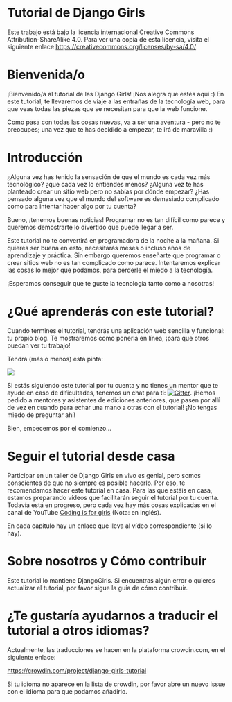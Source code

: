 :::{.justify}
# Tutorial de Django Girls

::: callout-tip
Este trabajo está bajo la licencia internacional Creative Commons Attribution-ShareAlike 4.0. Para ver una copia de esta licencia, visita el siguiente enlace <https://creativecommons.org/licenses/by-sa/4.0/>
:::

# Bienvenida/o

¡Bienvenido/a al tutorial de las Django Girls! ¡Nos alegra que estés aquí :) En este tutorial, te llevaremos de viaje a las entrañas de la tecnología web, para que veas todas las piezas que se necesitan para que la web funcione.

Como pasa con todas las cosas nuevas, va a ser una aventura - pero no te preocupes; una vez que te has decidido a empezar, te irá de maravilla :)

# Introducción

¿Alguna vez has tenido la sensación de que el mundo es cada vez más tecnológico? ¿que cada vez lo entiendes menos? ¿Alguna vez te has planteado crear un sitio web pero no sabías por dónde empezar? ¿Has pensado alguna vez que el mundo del software es demasiado complicado como para intentar hacer algo por tu cuenta?

Bueno, ¡tenemos buenas noticias! Programar no es tan difícil como parece y queremos demostrarte lo divertido que puede llegar a ser.

Este tutorial no te convertirá en programadora de la noche a la mañana. Si quieres ser buena en esto, necesitarás meses o incluso años de aprendizaje y práctica. Sin embargo queremos enseñarte que programar o crear sitios web no es tan complicado como parece. Intentaremos explicar las cosas lo mejor que podamos, para perderle el miedo a la tecnología.

¡Esperamos conseguir que te guste la tecnología tanto como a nosotras!

# ¿Qué aprenderás con este tutorial?

Cuando termines el tutorial, tendrás una aplicación web sencilla y funcional: tu propio blog. Te mostraremos como ponerla en línea, ¡para que otros puedan ver tu trabajo!

Tendrá (más o menos) esta pinta:

::: center
![](images/paste-2.png)
:::

::: callout-tip
Si estás siguiendo este tutorial por tu cuenta y no tienes un mentor que
te ayude en caso de dificultades, tenemos un chat para ti: [![Gitter](https://badges.gitter.im/DjangoGirls/tutorial.svg){alt="Gitter"}](https://gitter.im/DjangoGirls/tutorial).
¡Hemos pedido a mentores y asistentes de ediciones anteriores, que
pasen por allí de vez en cuando para echar una mano a otras con el
tutorial! ¡No tengas miedo de preguntar ahí!
:::

Bien, empecemos por el comienzo...

# Seguir el tutorial desde casa

Participar en un taller de Django Girls en vivo es genial, pero somos conscientes de que no siempre es posible hacerlo. Por eso, te recomendamos hacer este tutorial en casa. Para las que estáis en casa, estamos preparando vídeos que facilitarán seguir el tutorial por tu cuenta. Todavía está en progreso, pero cada vez hay más cosas explicadas en el canal de YouTube [Coding is for girls](https://www.youtube.com/channel/UC0hNd2uW8jTR5K3KBzRuG2A/feed) (Nota: en inglés).

En cada capítulo hay un enlace que lleva al vídeo correspondiente (si lo hay).

# Sobre nosotros y Cómo contribuir

Este tutorial lo mantiene DjangoGirls. Si encuentras algún error o quieres actualizar el tutorial, por favor sigue la guía de cómo contribuir.

# ¿Te gustaría ayudarnos a traducir el tutorial a otros idiomas?

Actualmente, las traducciones se hacen en la plataforma crowdin.com, en el siguiente enlace:

<https://crowdin.com/project/django-girls-tutorial>

Si tu idioma no aparece en la lista de crowdin, por favor abre un nuevo issue con el idioma para que podamos añadirlo.
:::